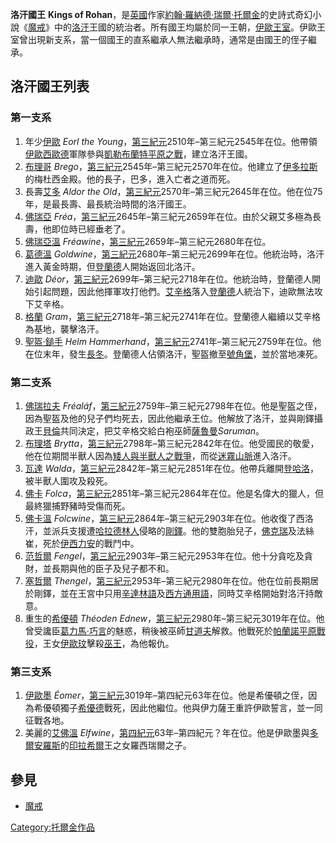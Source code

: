 {{unreferenced|time=2010-06-14T02:02:50+00:00}}
'''洛汗國王''' '''Kings of Rohan'''，是[[英國|英國]]作家[[約翰·羅納德·瑞爾·托爾金|約翰·羅納德·瑞爾·托爾金]]的史詩式奇幻小說《[[魔戒|魔戒]]》中的[[洛汗|洛汗]]王國的統治者。所有國王均屬於同一王朝，[[伊歐王室|伊歐王室]]。伊歐王室曾出現新支系，當一個國王的直系繼承人無法繼承時，通常是由國王的侄子繼承。  

==洛汗國王列表==
===第一支系===
# 年少[[伊歐|伊歐]] ''Eorl the Young''，[[第三紀元|第三紀元]]2510年–第三紀元2545年在位。他帶領[[伊歐西歐德|伊歐西歐德]]軍隊參與[[中土大陸戰役列表#凱勒布蘭特平原之戰|凱勒布蘭特平原之戰]]，建立洛汗王國。
# [[布理哥|布理哥]] ''Brego''，[[第三紀元|第三紀元]]2545年–第三紀元2570年在位。他建立了[[伊多拉斯|伊多拉斯]]的梅杜西金殿。他的長子，巴多，進入亡者之道而死。
# 長壽[[艾多|艾多]] ''Aldor the Old''，[[第三紀元|第三紀元]]2570年–第三紀元2645年在位。他在位75年，是最長壽、最長統治時間的洛汗國王。
# [[佛瑞亞|佛瑞亞]] ''Fréa''，[[第三紀元|第三紀元]]2645年–第三紀元2659年在位。由於父親艾多極為長壽，他即位時已經垂老了。
# [[佛瑞亞溫|佛瑞亞溫]] ''Fréawine''，[[第三紀元|第三紀元]]2659年–第三紀元2680年在位。
# [[葛德溫|葛德溫]] ''Goldwine''，[[第三紀元|第三紀元]]2680年–第三紀元2699年在位。他統治時，洛汗進入黃金時期，但[[登蘭德|登蘭德]]人開始返回北洛汗。
# [[迪歐_(洛汗)|迪歐]] ''Déor''，[[第三紀元|第三紀元]]2699年–第三紀元2718年在位。他統治時，登蘭德人開始引起問題，因此他揮軍攻打他們。[[艾辛格|艾辛格]]落入[[登蘭德|登蘭德]]人統治下，迪歐無法攻下艾辛格。
# [[格蘭_(中土大陸)|格蘭]] ''Gram''，[[第三紀元|第三紀元]]2718年–第三紀元2741年在位。登蘭德人繼續以艾辛格為基地，襲擊洛汗。
# [[聖盔·鎚手|聖盔·鎚手]] ''Helm Hammerhand''，[[第三紀元|第三紀元]]2741年–第三紀元2759年在位。他在位末年，發生[[長冬|長冬]]。登蘭德人佔領洛汗，聖盔撤至[[聖盔谷|號角堡]]，並於當地凍死。

===第二支系===
# [[佛瑞拉夫|佛瑞拉夫]] ''Fréaláf''，[[第三紀元|第三紀元]]2759年–第三紀元2798年在位。他是聖盔之侄，因為聖盔及他的兒子們均死去，因此他繼承王位。他解放了洛汗，並與剛鐸攝政王[[貝倫_(剛鐸宰相)|貝倫]]共同決定，把艾辛格交給白袍巫師[[薩魯曼|薩魯曼]]''Saruman''。
# [[布理塔|布理塔]] ''Brytta''，[[第三紀元|第三紀元]]2798年–第三紀元2842年在位。他受國民的敬愛，他在位期間半獸人因為[[中土大陸戰役列表#矮人與半獸人之戰爭|矮人與半獸人之戰爭]]，而從[[迷霧山脈|迷霧山脈]]進入洛汗。
# [[瓦達|瓦達]] ''Walda''，[[第三紀元|第三紀元]]2842年–第三紀元2851年在位。他帶兵離開[[登哈洛|登哈洛]]，被半獸人圍攻及殺死。
# [[佛卡|佛卡]] ''Folca''，[[第三紀元|第三紀元]]2851年–第三紀元2864年在位。他是名偉大的獵人，但最終獵捕野豬時受傷而死。
# [[佛卡溫|佛卡溫]] ''Folcwine''，[[第三紀元|第三紀元]]2864年–第三紀元2903年在位。他收復了西洛汗，並派兵支援遭[[哈拉德林人|哈拉德林人]]侵略的[[剛鐸|剛鐸]]。他的雙胞胎兒子，[[佛克瑞|佛克瑞]]及法絲崔，死於[[伊西力安|伊西力安]]的戰鬥中。
# [[范哲爾|范哲爾]] ''Fengel''，[[第三紀元|第三紀元]]2903年–第三紀元2953年在位。他十分貪吃及貪財，並長期與他的臣子及兒子都不和。
# [[塞哲爾|塞哲爾]] ''Thengel''，[[第三紀元|第三紀元]]2953年–第三紀元2980年在位。他在位前長期居於剛鐸，並在王宮中只用[[辛達林語|辛達林語]]及[[西方通用語|西方通用語]]，同時艾辛格開始對洛汗持敵意。
# 重生的[[希優頓|希優頓]] ''Théoden Ednew''，[[第三紀元|第三紀元]]2980年–第三紀元3019年在位。他曾受讒臣[[葛力馬·巧言|葛力馬·巧言]]的魅惑，稍後被巫師[[甘道夫|甘道夫]]解救。他戰死於[[帕蘭諾平原戰役|帕蘭諾平原戰役]]，王女[[伊歐玟|伊歐玟]]擊殺[[安格馬巫王|巫王]]，為他報仇。

===第三支系===
# [[伊歐墨|伊歐墨]] ''Éomer''，[[第三紀元|第三紀元]]3019年–第四紀元63年在位。他是希優頓之侄，因為希優頓獨子[[希優德|希優德]]戰死，因此他繼位。他與伊力薩王重許伊歐誓言，並一同征戰各地。
# 美麗的[[艾佛溫|艾佛溫]] ''Elfwine''，[[第四紀元|第四紀元]]63年–第四紀元？年在位。他是伊歐墨與[[多爾安羅斯|多爾安羅斯]]的[[印拉希爾|印拉希爾]]王之女羅西瑞爾之子。

==參見==
*[[魔戒|魔戒]]

[[Category:托爾金作品|Category:托爾金作品]]